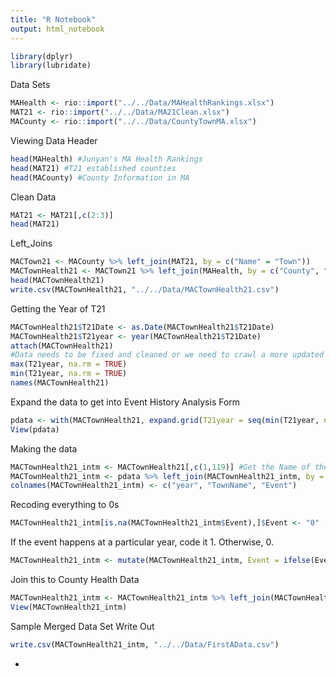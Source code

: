 ```yaml
---
title: "R Notebook"
output: html_notebook
---
```


```r
library(dplyr)
library(lubridate)
```


Data Sets
```r
MAHealth <- rio::import("../../Data/MAHealthRankings.xlsx")
MAT21 <- rio::import("../../Data/MA21Clean.xlsx")
MACounty <- rio::import("../../Data/CountyTownMA.xlsx")
```

Viewing Data Header
```r
head(MAHealth) #Junyan's MA Health Rankings
head(MAT21) #T21 established counties
head(MACounty) #County Information in MA
```

Clean Data
```r
MAT21 <- MAT21[,c(2:3)]
head(MAT21)
```


Left_Joins
```r
MACTown21 <- MACounty %>% left_join(MAT21, by = c("Name" = "Town"))
MACTownHealth21 <- MACTown21 %>% left_join(MAHealth, by = c("County", "County"))
head(MACTownHealth21)
write.csv(MACTownHealth21, "../../Data/MACTownHealth21.csv")
```

Getting the Year of T21
```r
MACTownHealth21$T21Date <- as.Date(MACTownHealth21$T21Date)
MACTownHealth21$T21year <- year(MACTownHealth21$T21Date)
attach(MACTownHealth21)
#Data needs to be fixed and cleaned or we need to crawl a more updated site
max(T21year, na.rm = TRUE)
min(T21year, na.rm = TRUE)
names(MACTownHealth21)
```

Expand the data to get into Event History Analysis Form
```r
pdata <- with(MACTownHealth21, expand.grid(T21year = seq(min(T21year, na.rm = TRUE), max(T21year, na.rm = TRUE)),id = unique(Name)))
View(pdata)
```

Making the data
```r
MACTownHealth21_intm <- MACTownHealth21[,c(1,119)] #Get the Name of the twon to match and get the T21 year.
MACTownHealth21_intm <- pdata %>% left_join(MACTownHealth21_intm, by = c("id" = "Name"))
colnames(MACTownHealth21_intm) <- c("year", "TownName", "Event")
```

Recoding everything to 0s
```r
MACTownHealth21_intm[is.na(MACTownHealth21_intm$Event),]$Event <- "0"
```

If the event happens at a particular year, code it 1. Otherwise, 0.
```r
MACTownHealth21_intm <- mutate(MACTownHealth21_intm, Event = ifelse(Event == year, "1", "0"))
```

Join this to County Health Data 
```r
MACTownHealth21_intm <- MACTownHealth21_intm %>% left_join(MACTownHealth21, by = c("TownName" = "Name"))
View(MACTownHealth21_intm)
```

Sample Merged Data Set Write Out
```r
write.csv(MACTownHealth21_intm, "../../Data/FirstAData.csv")
```

*

